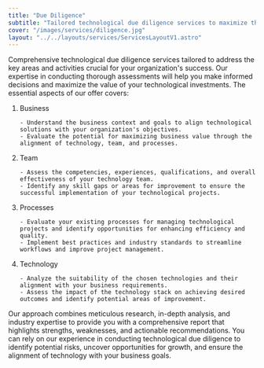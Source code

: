 ```yaml
---
title: "Due Diligence"
subtitle: "Tailored technological due diligence services to maximize the value of your investments with informed decisions based on thorough assessments."
cover: "/images/services/diligence.jpg"
layout: "../../layouts/services/ServicesLayoutV1.astro"
---
```



Comprehensive technological due diligence services tailored to address the key areas and activities crucial for your organization's success. Our expertise in conducting thorough assessments will help you make informed decisions and maximize the value of your technological investments. The essential aspects of our offer covers:

1.  Business

        - Understand the business context and goals to align technological solutions with your organization's objectives.
        - Evaluate the potential for maximizing business value through the alignment of technology, team, and processes.

2.  Team

        - Assess the competencies, experiences, qualifications, and overall effectiveness of your technology team.
        - Identify any skill gaps or areas for improvement to ensure the successful implementation of your technological projects.

3.  Processes

        - Evaluate your existing processes for managing technological projects and identify opportunities for enhancing efficiency and quality.
        - Implement best practices and industry standards to streamline workflows and improve project management.

4.  Technology

        - Analyze the suitability of the chosen technologies and their alignment with your business requirements.
        - Assess the impact of the technology stack on achieving desired outcomes and identify potential areas of improvement.

Our approach combines meticulous research, in-depth analysis, and industry expertise to provide you with a comprehensive report that highlights strengths, weaknesses, and actionable recommendations. You can rely on our experience in conducting technological due diligence to identify potential risks, uncover opportunities for growth, and ensure the alignment of technology with your business goals.
